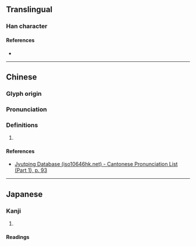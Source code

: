 {{character info}}
==Translingual==

===Han character===
{{Han char|rn=38|rad=女|as=07|sn=10|four=45496|canj=VDL|ids=⿰女束}}

====References====
* {{Han ref|kx=0262.130|dkj=06301|hdz=21050.050|uh=5A15|ud=23061|bh=D15F|bd=53599}}

----

==Chinese==
{{zh-forms}}

===Glyph origin===
{{Han etym}}

===Pronunciation===
{{zh-pron
|m=chuò,cù,lài
|c=cuk1
|mc=y
|oc=y
|cat=
}}

===Definitions===
{{zh-hanzi}}

# {{rfdef|zh}}

====References====
* [http://www.iso10646hk.net/jp/document/download.jsp Jyutping Database (iso10646hk.net) - Cantonese Pronunciation List (Part 1), p. 93]

----

==Japanese==

===Kanji===
{{ja-kanji|grade=|rs=女07}}

# {{rfdef|ja|sort=女07}}

====Readings====
{{rfv-pron|ja}}
{{ja-readings
|goon=さく, そく
|kanon=さく, しょく
|kun=つつし-む, ととの-える<ととの-へる, よ-い
}}